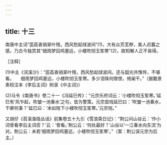 ```yaml
---
---
---
```

title: 十三
---




南唐中主词“菡萏香销翠叶残，西风愁起绿波间”(1)，大有众芳芜秽，美人迟暮之感。乃古今独赏其“细雨梦回鸡塞远，小楼吹彻玉笙寒”(2)，故知解人正不易得。

［注释］

(1)中主《浣溪沙》：“菡萏香销翠叶残，西风愁起绿波间。还与韶光共憔悴，不堪看。　　细雨梦回鸡塞远，小楼吹彻玉笙寒。多少泪珠何限恨，倚阑干。”（据戴景素校注本《李后主词》附录《中主词》）

(2)马令《南唐书》卷二十一《冯延巳传》：“元宗乐府词云：‘小楼吹彻玉笙寒。’延巳有‘风乍起，吹皱一池春水’之句，皆为警策。元宗尝戏延巳曰：‘吹皱一池春水，干卿何事？’延巳曰：‘未如陛下小楼吹彻玉笙寒。’元宗悦。”

又胡仔《苕溪渔隐丛话》前集卷五十九引《雪浪斋日记》：“荆公问山谷云：‘作小词曾看李后主词否？’云：‘曾看。’荆公云：‘何处最好？’山谷以‘一江春水向东流’为对。荆公云：未若‘细雨梦回鸡塞远，小楼吹彻玉笙寒’。”（案：荆公误元宗为后主。）
